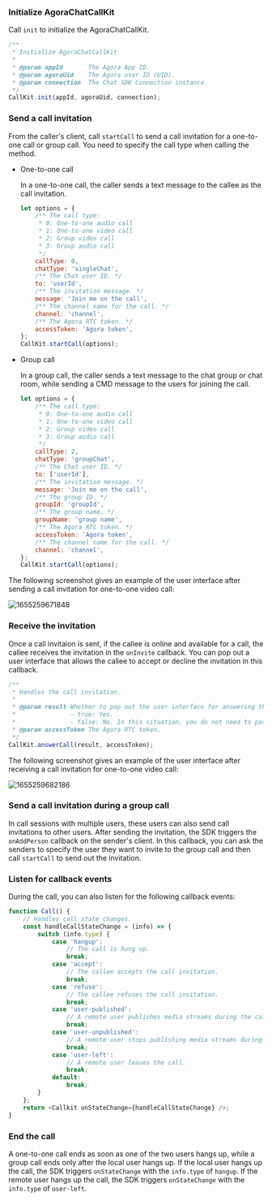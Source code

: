 <PlatformWrapper platform="web">

### Initialize AgoraChatCallKit

Call `init` to initialize the AgoraChatCallKit.

```javascript
/**
 * Initialize AgoraChatCallKit
 *
 * @param appId       The Agora App ID.
 * @param agoraUid    The Agora user ID (UID).
 * @param connection  The Chat SDK Connection instance.
 */
CallKit.init(appId, agoraUid, connection);
```

### Send a call invitation

From the caller's client, call `startCall` to send a call invitation for a one-to-one call or group call. You need to specify the call type when calling the method.

- One-to-one call

  In a one-to-one call, the caller sends a text message to the callee as the call invitation.

    ```javascript
    let options = {
        /** The call type:
         * 0: One-to-one audio call
         * 1: One-to-one video call
         * 2: Group video call
         * 3: Group audio call
         */
        callType: 0, 
        chatType: 'singleChat',
        /** The Chat user ID. */
        to: 'userId',
        /** The invitation message. */
        message: 'Join me on the call', 
        /** The channel name for the call. */
        channel: 'channel',
        /** The Agora RTC token. */
        accessToken: 'Agora token',
    };
    CallKit.startCall(options);
    ```

- Group call

  In a group call, the caller sends a text message to the chat group or chat room, while sending a CMD message to the users for joining the call.

    ```javascript
    let options = {
        /** The call type:
         * 0: One-to-one audio call
         * 1: One-to-one video call
         * 2: Group video call
         * 3: Group audio call
         */
        callType: 2,
        chatType: 'groupChat', 
        /** The Chat user ID. */
        to: ['userId'], 
        /** The invitation message. */
        message: 'Join me on the call',
        /** The group ID. */
        groupId: 'groupId',
        /** The group name. */
        groupName: 'group name',
        /** The Agora RTC token. */
        accessToken: 'Agora token',
        /** The channel name for the call. */
        channel: 'channel',
    };
    CallKit.startCall(options);
    ```

The following screenshot gives an example of the user interface after sending a call invitation for one-to-one video call:

![1655259671848](https://web-cdn.agora.io/docs-files/1655259671848)

### Receive the invitation

Once a call invitaion is sent, if the callee is online and available for a call, the callee receives the invitation in the `onInvite` callback. You can pop out a user interface that allows the callee to accept or decline the invitation in this callback.

```javascript
/**
 * Handles the call invitation.
 * 
 * @param result Whether to pop out the user interface for answering the call.
 *               - true: Yes.
 *               - false: No. In this situation, you do not need to pass the RTC token.
 * @param accessToken The Agora RTC token.
 */
CallKit.answerCall(result, accessToken);
```

The following screenshot gives an example of the user interface after receiving a call invitation for one-to-one video call:

![1655259682186](https://web-cdn.agora.io/docs-files/1655259682186)


### Send a call invitation during a group call

In call sessions with multiple users, these users can also send call invitations to other users. After sending the invitation, the SDK triggers the `onAddPerson` callback on the sender's client. In this callback, you can ask the senders to specify the user they want to invite to the group call and then call `startCall` to send out the invitation.


### Listen for callback events

During the call, you can also listen for the following callback events:

```javascript
function Call() {
	// Handles call state changes.
	const handleCallStateChange = (info) => {
		switch (info.type) {
			case 'hangup':
				// The call is hung up.
				break;
			case 'accept':
				// The callee accepts the call invitation.
				break;
			case 'refuse':
				// The callee refuses the call invitation.
				break;
			case 'user-published':
				// A remote user publishes media streams during the call.
				break;
			case 'user-unpublished':
				// A remote user stops publishing media streams during the call.
				break;
			case 'user-left':
				// A remote user leaves the call.
				break;
			default:
				break;
		}
	};
	return <Callkit onStateChange={handleCallStateChange} />;
}
```

### End the call

A one-to-one call ends as soon as one of the two users hangs up, while a group call ends only after the local user hangs up. If the local user hangs up the call, the SDK triggers `onStateChange` with the `info.type` of `hangup`. If the remote user hangs up the call, the SDK triggers `onStateChange` with the `info.type` of `user-left`.

</PlatformWrapper>